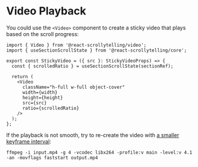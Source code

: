 # Video Playback


You could use the `<Video>` component to create a sticky video that plays based on the scroll progress:

```tsx
import { Video } from '@react-scrollytelling/video';
import { useSectionScrollState } from '@react-scrollytelling/core';

export const StickyVideo = ({ src }: StickyVideoProps) => {
  const { scrolledRatio } = useSectionScrollState(sectionRef);

  return (
    <Video
      className="h-full w-full object-cover"
      width={width}
      height={height}
      src={src}
      ratio={scrolledRatio}
    />
  );
};
```

<StickyVideo
  srcWebm="/react-scrollytelling/videos/taiwan_keyframe4.webm"
  src="/react-scrollytelling/videos/taiwan_keyframe4.mp4"
/>

If the playback is not smooth, try to re-create the video with [a smaller keyframe interval](https://stackoverflow.com/questions/48304359/repeatedly-setting-html5-videos-currenttime-is-jittery-on-chrome-firefox-but-no):

```
ffmpeg -i input.mp4 -g 4 -vcodec libx264 -profile:v main -level:v 4.1 -an -movflags faststart output.mp4
```
